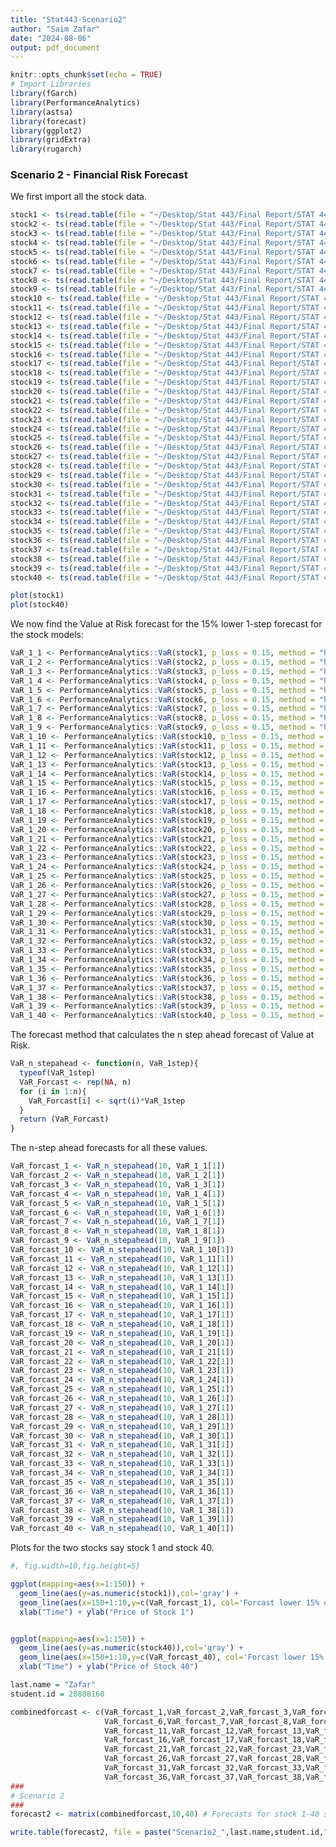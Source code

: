 ```yaml
---
title: "Stat443-Scenario2"
author: "Saim Zafar"
date: "2024-08-06"
output: pdf_document
---
```


```r
knitr::opts_chunk$set(echo = TRUE)
# Import Libraries
library(fGarch)
library(PerformanceAnalytics)
library(astsa)
library(forecast)
library(ggplot2)
library(gridExtra)
library(rugarch)
```

### Scenario 2 - Financial Risk Forecast

We first import all the stock data.
```r
stock1 <- ts(read.table(file = "~/Desktop/Stat 443/Final Report/STAT 443 - Spring 2024 Data/stock1.txt", header = TRUE))
stock2 <- ts(read.table(file = "~/Desktop/Stat 443/Final Report/STAT 443 - Spring 2024 Data/stock2.txt", header = TRUE))
stock3 <- ts(read.table(file = "~/Desktop/Stat 443/Final Report/STAT 443 - Spring 2024 Data/stock3.txt", header = TRUE))
stock4 <- ts(read.table(file = "~/Desktop/Stat 443/Final Report/STAT 443 - Spring 2024 Data/stock4.txt", header = TRUE))
stock5 <- ts(read.table(file = "~/Desktop/Stat 443/Final Report/STAT 443 - Spring 2024 Data/stock5.txt", header = TRUE))
stock6 <- ts(read.table(file = "~/Desktop/Stat 443/Final Report/STAT 443 - Spring 2024 Data/stock6.txt", header = TRUE))
stock7 <- ts(read.table(file = "~/Desktop/Stat 443/Final Report/STAT 443 - Spring 2024 Data/stock7.txt", header = TRUE))
stock8 <- ts(read.table(file = "~/Desktop/Stat 443/Final Report/STAT 443 - Spring 2024 Data/stock8.txt", header = TRUE))
stock9 <- ts(read.table(file = "~/Desktop/Stat 443/Final Report/STAT 443 - Spring 2024 Data/stock9.txt", header = TRUE))
stock10 <- ts(read.table(file = "~/Desktop/Stat 443/Final Report/STAT 443 - Spring 2024 Data/stock10.txt", header = TRUE))
stock11 <- ts(read.table(file = "~/Desktop/Stat 443/Final Report/STAT 443 - Spring 2024 Data/stock11.txt", header = TRUE))
stock12 <- ts(read.table(file = "~/Desktop/Stat 443/Final Report/STAT 443 - Spring 2024 Data/stock12.txt", header = TRUE))
stock13 <- ts(read.table(file = "~/Desktop/Stat 443/Final Report/STAT 443 - Spring 2024 Data/stock13.txt", header = TRUE))
stock14 <- ts(read.table(file = "~/Desktop/Stat 443/Final Report/STAT 443 - Spring 2024 Data/stock14.txt", header = TRUE))
stock15 <- ts(read.table(file = "~/Desktop/Stat 443/Final Report/STAT 443 - Spring 2024 Data/stock15.txt", header = TRUE))
stock16 <- ts(read.table(file = "~/Desktop/Stat 443/Final Report/STAT 443 - Spring 2024 Data/stock16.txt", header = TRUE))
stock17 <- ts(read.table(file = "~/Desktop/Stat 443/Final Report/STAT 443 - Spring 2024 Data/stock17.txt", header = TRUE))
stock18 <- ts(read.table(file = "~/Desktop/Stat 443/Final Report/STAT 443 - Spring 2024 Data/stock18.txt", header = TRUE))
stock19 <- ts(read.table(file = "~/Desktop/Stat 443/Final Report/STAT 443 - Spring 2024 Data/stock19.txt", header = TRUE))
stock20 <- ts(read.table(file = "~/Desktop/Stat 443/Final Report/STAT 443 - Spring 2024 Data/stock20.txt", header = TRUE))
stock21 <- ts(read.table(file = "~/Desktop/Stat 443/Final Report/STAT 443 - Spring 2024 Data/stock21.txt", header = TRUE))
stock22 <- ts(read.table(file = "~/Desktop/Stat 443/Final Report/STAT 443 - Spring 2024 Data/stock22.txt", header = TRUE))
stock23 <- ts(read.table(file = "~/Desktop/Stat 443/Final Report/STAT 443 - Spring 2024 Data/stock23.txt", header = TRUE))
stock24 <- ts(read.table(file = "~/Desktop/Stat 443/Final Report/STAT 443 - Spring 2024 Data/stock24.txt", header = TRUE))
stock25 <- ts(read.table(file = "~/Desktop/Stat 443/Final Report/STAT 443 - Spring 2024 Data/stock25.txt", header = TRUE))
stock26 <- ts(read.table(file = "~/Desktop/Stat 443/Final Report/STAT 443 - Spring 2024 Data/stock26.txt", header = TRUE))
stock27 <- ts(read.table(file = "~/Desktop/Stat 443/Final Report/STAT 443 - Spring 2024 Data/stock27.txt", header = TRUE))
stock28 <- ts(read.table(file = "~/Desktop/Stat 443/Final Report/STAT 443 - Spring 2024 Data/stock28.txt", header = TRUE))
stock29 <- ts(read.table(file = "~/Desktop/Stat 443/Final Report/STAT 443 - Spring 2024 Data/stock29.txt", header = TRUE))
stock30 <- ts(read.table(file = "~/Desktop/Stat 443/Final Report/STAT 443 - Spring 2024 Data/stock30.txt", header = TRUE))
stock31 <- ts(read.table(file = "~/Desktop/Stat 443/Final Report/STAT 443 - Spring 2024 Data/stock31.txt", header = TRUE))
stock32 <- ts(read.table(file = "~/Desktop/Stat 443/Final Report/STAT 443 - Spring 2024 Data/stock32.txt", header = TRUE))
stock33 <- ts(read.table(file = "~/Desktop/Stat 443/Final Report/STAT 443 - Spring 2024 Data/stock33.txt", header = TRUE))
stock34 <- ts(read.table(file = "~/Desktop/Stat 443/Final Report/STAT 443 - Spring 2024 Data/stock34.txt", header = TRUE))
stock35 <- ts(read.table(file = "~/Desktop/Stat 443/Final Report/STAT 443 - Spring 2024 Data/stock35.txt", header = TRUE))
stock36 <- ts(read.table(file = "~/Desktop/Stat 443/Final Report/STAT 443 - Spring 2024 Data/stock36.txt", header = TRUE))
stock37 <- ts(read.table(file = "~/Desktop/Stat 443/Final Report/STAT 443 - Spring 2024 Data/stock37.txt", header = TRUE))
stock38 <- ts(read.table(file = "~/Desktop/Stat 443/Final Report/STAT 443 - Spring 2024 Data/stock38.txt", header = TRUE))
stock39 <- ts(read.table(file = "~/Desktop/Stat 443/Final Report/STAT 443 - Spring 2024 Data/stock39.txt", header = TRUE))
stock40 <- ts(read.table(file = "~/Desktop/Stat 443/Final Report/STAT 443 - Spring 2024 Data/stock40.txt", header = TRUE))
```

```r
plot(stock1)
plot(stock40)
```

We now find the Value at Risk forecast for the 15% lower 1-step forecast for the stock models:
```r
VaR_1_1 <- PerformanceAnalytics::VaR(stock1, p_loss = 0.15, method = "historical")
VaR_1_2 <- PerformanceAnalytics::VaR(stock2, p_loss = 0.15, method = "historical")
VaR_1_3 <- PerformanceAnalytics::VaR(stock3, p_loss = 0.15, method = "historical")
VaR_1_4 <- PerformanceAnalytics::VaR(stock4, p_loss = 0.15, method = "historical")
VaR_1_5 <- PerformanceAnalytics::VaR(stock5, p_loss = 0.15, method = "historical")
VaR_1_6 <- PerformanceAnalytics::VaR(stock6, p_loss = 0.15, method = "historical")
VaR_1_7 <- PerformanceAnalytics::VaR(stock7, p_loss = 0.15, method = "historical")
VaR_1_8 <- PerformanceAnalytics::VaR(stock8, p_loss = 0.15, method = "historical")
VaR_1_9 <- PerformanceAnalytics::VaR(stock9, p_loss = 0.15, method = "historical")
VaR_1_10 <- PerformanceAnalytics::VaR(stock10, p_loss = 0.15, method = "historical")
VaR_1_11 <- PerformanceAnalytics::VaR(stock11, p_loss = 0.15, method = "historical")
VaR_1_12 <- PerformanceAnalytics::VaR(stock12, p_loss = 0.15, method = "historical")
VaR_1_13 <- PerformanceAnalytics::VaR(stock13, p_loss = 0.15, method = "historical")
VaR_1_14 <- PerformanceAnalytics::VaR(stock14, p_loss = 0.15, method = "historical")
VaR_1_15 <- PerformanceAnalytics::VaR(stock15, p_loss = 0.15, method = "historical")
VaR_1_16 <- PerformanceAnalytics::VaR(stock16, p_loss = 0.15, method = "historical")
VaR_1_17 <- PerformanceAnalytics::VaR(stock17, p_loss = 0.15, method = "historical")
VaR_1_18 <- PerformanceAnalytics::VaR(stock18, p_loss = 0.15, method = "historical")
VaR_1_19 <- PerformanceAnalytics::VaR(stock19, p_loss = 0.15, method = "historical")
VaR_1_20 <- PerformanceAnalytics::VaR(stock20, p_loss = 0.15, method = "historical")
VaR_1_21 <- PerformanceAnalytics::VaR(stock21, p_loss = 0.15, method = "historical")
VaR_1_22 <- PerformanceAnalytics::VaR(stock22, p_loss = 0.15, method = "historical")
VaR_1_23 <- PerformanceAnalytics::VaR(stock23, p_loss = 0.15, method = "historical")
VaR_1_24 <- PerformanceAnalytics::VaR(stock24, p_loss = 0.15, method = "historical")
VaR_1_25 <- PerformanceAnalytics::VaR(stock25, p_loss = 0.15, method = "historical")
VaR_1_26 <- PerformanceAnalytics::VaR(stock26, p_loss = 0.15, method = "historical")
VaR_1_27 <- PerformanceAnalytics::VaR(stock27, p_loss = 0.15, method = "historical")
VaR_1_28 <- PerformanceAnalytics::VaR(stock28, p_loss = 0.15, method = "historical")
VaR_1_29 <- PerformanceAnalytics::VaR(stock29, p_loss = 0.15, method = "historical")
VaR_1_30 <- PerformanceAnalytics::VaR(stock30, p_loss = 0.15, method = "historical")
VaR_1_31 <- PerformanceAnalytics::VaR(stock31, p_loss = 0.15, method = "historical")
VaR_1_32 <- PerformanceAnalytics::VaR(stock32, p_loss = 0.15, method = "historical")
VaR_1_33 <- PerformanceAnalytics::VaR(stock33, p_loss = 0.15, method = "historical")
VaR_1_34 <- PerformanceAnalytics::VaR(stock34, p_loss = 0.15, method = "historical")
VaR_1_35 <- PerformanceAnalytics::VaR(stock35, p_loss = 0.15, method = "historical")
VaR_1_36 <- PerformanceAnalytics::VaR(stock36, p_loss = 0.15, method = "historical")
VaR_1_37 <- PerformanceAnalytics::VaR(stock37, p_loss = 0.15, method = "historical")
VaR_1_38 <- PerformanceAnalytics::VaR(stock38, p_loss = 0.15, method = "historical")
VaR_1_39 <- PerformanceAnalytics::VaR(stock39, p_loss = 0.15, method = "historical")
VaR_1_40 <- PerformanceAnalytics::VaR(stock40, p_loss = 0.15, method = "historical")
```

The forecast method that calculates the n step ahead forecast of Value at Risk.
```r
VaR_n_stepahead <- function(n, VaR_1step){
  typeof(VaR_1step)
  VaR_Forcast <- rep(NA, n)
  for (i in 1:n){
    VaR_Forcast[i] <- sqrt(i)*VaR_1step
  }
  return (VaR_Forcast)
} 
```
The n-step ahead forecasts for all these values.

```r
VaR_forcast_1 <- VaR_n_stepahead(10, VaR_1_1[1])
VaR_forcast_2 <- VaR_n_stepahead(10, VaR_1_2[1])
VaR_forcast_3 <- VaR_n_stepahead(10, VaR_1_3[1])
VaR_forcast_4 <- VaR_n_stepahead(10, VaR_1_4[1])
VaR_forcast_5 <- VaR_n_stepahead(10, VaR_1_5[1])
VaR_forcast_6 <- VaR_n_stepahead(10, VaR_1_6[1])
VaR_forcast_7 <- VaR_n_stepahead(10, VaR_1_7[1])
VaR_forcast_8 <- VaR_n_stepahead(10, VaR_1_8[1])
VaR_forcast_9 <- VaR_n_stepahead(10, VaR_1_9[1])
VaR_forcast_10 <- VaR_n_stepahead(10, VaR_1_10[1])
VaR_forcast_11 <- VaR_n_stepahead(10, VaR_1_11[1])
VaR_forcast_12 <- VaR_n_stepahead(10, VaR_1_12[1])
VaR_forcast_13 <- VaR_n_stepahead(10, VaR_1_13[1])
VaR_forcast_14 <- VaR_n_stepahead(10, VaR_1_14[1])
VaR_forcast_15 <- VaR_n_stepahead(10, VaR_1_15[1])
VaR_forcast_16 <- VaR_n_stepahead(10, VaR_1_16[1])
VaR_forcast_17 <- VaR_n_stepahead(10, VaR_1_17[1])
VaR_forcast_18 <- VaR_n_stepahead(10, VaR_1_18[1])
VaR_forcast_19 <- VaR_n_stepahead(10, VaR_1_19[1])
VaR_forcast_20 <- VaR_n_stepahead(10, VaR_1_20[1])
VaR_forcast_21 <- VaR_n_stepahead(10, VaR_1_21[1])
VaR_forcast_22 <- VaR_n_stepahead(10, VaR_1_22[1])
VaR_forcast_23 <- VaR_n_stepahead(10, VaR_1_23[1])
VaR_forcast_24 <- VaR_n_stepahead(10, VaR_1_24[1])
VaR_forcast_25 <- VaR_n_stepahead(10, VaR_1_25[1])
VaR_forcast_26 <- VaR_n_stepahead(10, VaR_1_26[1])
VaR_forcast_27 <- VaR_n_stepahead(10, VaR_1_27[1])
VaR_forcast_28 <- VaR_n_stepahead(10, VaR_1_28[1])
VaR_forcast_29 <- VaR_n_stepahead(10, VaR_1_29[1])
VaR_forcast_30 <- VaR_n_stepahead(10, VaR_1_30[1])
VaR_forcast_31 <- VaR_n_stepahead(10, VaR_1_31[1])
VaR_forcast_32 <- VaR_n_stepahead(10, VaR_1_32[1])
VaR_forcast_33 <- VaR_n_stepahead(10, VaR_1_33[1])
VaR_forcast_34 <- VaR_n_stepahead(10, VaR_1_34[1])
VaR_forcast_35 <- VaR_n_stepahead(10, VaR_1_35[1])
VaR_forcast_36 <- VaR_n_stepahead(10, VaR_1_36[1])
VaR_forcast_37 <- VaR_n_stepahead(10, VaR_1_37[1])
VaR_forcast_38 <- VaR_n_stepahead(10, VaR_1_38[1])
VaR_forcast_39 <- VaR_n_stepahead(10, VaR_1_39[1])
VaR_forcast_40 <- VaR_n_stepahead(10, VaR_1_40[1])
```


Plots for the two stocks say stock 1 and stock 40.
```r
#, fig.width=10,fig.height=5}

ggplot(mapping=aes(x=1:150)) +
  geom_line(aes(y=as.numeric(stock1)),col='gray') +
  geom_line(aes(x=150+1:10,y=c(VaR_forcast_1), col='Forcast lower 15% quantile of VaR for 10 steps ahead')) +
  xlab("Time") + ylab("Price of Stock 1")


ggplot(mapping=aes(x=1:150)) +
  geom_line(aes(y=as.numeric(stock40)),col='gray') +
  geom_line(aes(x=150+1:10,y=c(VaR_forcast_40), col='Forcast lower 15% quantile of VaR for 10 steps ahead')) +
  xlab("Time") + ylab("Price of Stock 40")

```

```r
last.name = "Zafar"
student.id = 20888160

combinedforcast <- c(VaR_forcast_1,VaR_forcast_2,VaR_forcast_3,VaR_forcast_4,VaR_forcast_5,
                     VaR_forcast_6,VaR_forcast_7,VaR_forcast_8,VaR_forcast_9,VaR_forcast_10,
                     VaR_forcast_11,VaR_forcast_12,VaR_forcast_13,VaR_forcast_14,VaR_forcast_15,
                     VaR_forcast_16,VaR_forcast_17,VaR_forcast_18,VaR_forcast_19,VaR_forcast_20,
                     VaR_forcast_21,VaR_forcast_22,VaR_forcast_23,VaR_forcast_24,VaR_forcast_25,
                     VaR_forcast_26,VaR_forcast_27,VaR_forcast_28,VaR_forcast_29,VaR_forcast_30,
                     VaR_forcast_31,VaR_forcast_32,VaR_forcast_33,VaR_forcast_34,VaR_forcast_35,
                     VaR_forcast_36,VaR_forcast_37,VaR_forcast_38,VaR_forcast_39,VaR_forcast_40)
###
# Scenario 2 
###
forecast2 <- matrix(combinedforcast,10,40) # Forecasts for stock 1-40 should be stored in the columns of a 10x40 dimensional matrix

write.table(forecast2, file = paste("Scenario2_",last.name,student.id,".txt", sep = ""), sep ="," , col.names = F, row.names = F )
```







